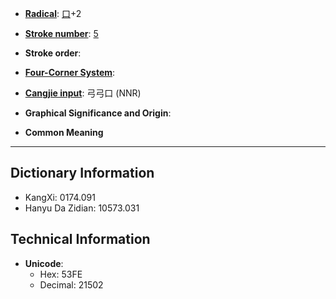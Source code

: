 * '''[[Wiktionary:Chinese radical index| Radical]]''': [[Wiktionary:Chinese radical index 口|口]]+2

* '''[[Wiktionary:Chinese total strokes index|Stroke number]]''': [[Wiktionary:Chinese total strokes index 5|5]]

* '''Stroke order''': 

* '''[[Wiktionary:Chinese four corner index|Four-Corner System]]''': 

* '''[[Wiktionary:Chinese Cangjie index|Cangjie input]]''': 弓弓口 (NNR)

* '''Graphical Significance and Origin''': 

* '''Common Meaning'''

----

== Dictionary Information ==

* KangXi: 0174.091
* Hanyu Da Zidian: 10573.031

== Technical Information ==

* '''Unicode''':
** Hex: 53FE
** Decimal: 21502